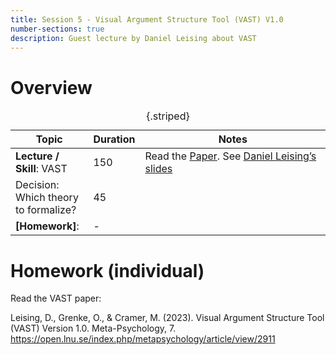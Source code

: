 ---
title: Session 5 - Visual Argument Structure Tool (VAST) V1.0
number-sections: true
description: Guest lecture by Daniel Leising about VAST
---

# Overview

| Topic                                       | Duration | Notes                                                                                                                |
| ------------------------------------------- | -------- | -------------------------------------------------------------------------------------------------------------------- |
| **Lecture / Skill**: VAST                   | 150      | Read the [Paper](https://open.lnu.se/index.php/metapsychology/article/view/2911/3437). See [Daniel Leising's slides](../skills/VAST/doc/Leising_2023_VAST.pdf) |
| Decision: Which theory to formalize?        | 45       |                                                                                                                      |
| **[Homework]**:  | -        |                                                                                                                      |

: {.striped}



# Homework (individual)

Read the VAST paper:

Leising, D., Grenke, O., & Cramer, M. (2023). Visual Argument Structure Tool (VAST) Version 1.0. Meta-Psychology, 7. [https://open.lnu.se/index.php/metapsychology/article/view/2911](https://open.lnu.se/index.php/metapsychology/article/view/2911)
